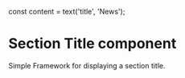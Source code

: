 
const content = text('title', 'News');

<Meta title="Newskit/Section Header" component={SectionHeader} />

# Section Title component
Simple Framework for displaying a section title.

<Canvas>
  <Story name="Section Title">
    <ThemeProvider theme={TimesWebLightTheme}>
      <SectionHeader title={content} />
    </ThemeProvider>
  </Story>
</Canvas>